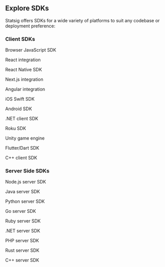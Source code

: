 
## Explore SDKs

Statsig offers SDKs for a wide variety of platforms to suit any codebase or deployment preference:

### Client SDKs

<Columns cols={3}>
  <Card 
    title="JavaScript" 
    icon="js"
    href="/client/javascript-sdk"
    horizontal>
    Browser JavaScript SDK
  </Card>
  
  <Card 
    title="React" 
    icon="react"
    href="/client/react"
    horizontal>
    React integration
  </Card>
  
  <Card 
    title="React Native" 
    icon="react"
    href="/client/ReactNative"
    horizontal>
    React Native SDK
  </Card>
  
  <Card 
    title="Next.js" 
    icon="n"
    href="/client/Next"
    horizontal>
    Next.js integration
  </Card>
  
  <Card 
    title="Angular" 
    icon="angular"
    href="/client/Angular"
    horizontal>
    Angular integration
  </Card>
  
  <Card 
    title="Swift" 
    icon="swift"
    href="/client/iosClientSDK"
    horizontal>
    iOS Swift SDK
  </Card>
  
  <Card 
    title="Android" 
    icon="android"
    href="/client/Android"
    horizontal>
    Android SDK
  </Card>
  
  <Card 
    title=".NET Client" 
    icon="microsoft"
    href="/client/DotNet"
    horizontal>
    .NET client SDK
  </Card>
  
  <Card 
    title="Roku" 
    icon="tv"
    href="/client/Roku"
    horizontal>
    Roku SDK
  </Card>
  
  <Card 
    title="Unity" 
    icon="unity"
    href="/client/Unity"
    horizontal>
    Unity game engine
  </Card>
  
  <Card 
    title="Dart/Flutter" 
    icon="mobile-screen"
    href="/client/Dart"
    horizontal>
    Flutter/Dart SDK
  </Card>
  
  <Card 
    title="C++ Client" 
    icon="code"
    href="/client/CPP"
    horizontal>
    C++ client SDK
  </Card>
</Columns>

### Server Side SDKs

<Columns cols={3}>
  <Card 
    title="Node.js" 
    icon="node-js"
    href="/server-core/node-core"
    horizontal>
    Node.js server SDK
  </Card>
  
  <Card 
    title="Java" 
    icon="java"
    href="/server-core/java-core"
    horizontal>
    Java server SDK
  </Card>
  
  <Card 
    title="Python" 
    icon="python"
    href="/server-core/python-core"
    horizontal>
    Python server SDK
  </Card>
  
  <Card 
    title="Go" 
    icon="golang"
    href="/server/golangSDK"
    horizontal>
    Go server SDK
  </Card>
  
  <Card 
    title="Ruby" 
    icon="gem"
    href="/server/rubySDK"
    horizontal>
    Ruby server SDK
  </Card>
  
  <Card 
    title=".NET Server" 
    icon="microsoft"
    href="/server-core/dotnetCoreSDK"
    horizontal>
    .NET server SDK
  </Card>
  
  <Card 
    title="PHP" 
    icon="php"
    href="/server-core/php-core"
    horizontal>
    PHP server SDK
  </Card>
  
  <Card 
    title="Rust" 
    icon="rust"
    href="/server-core/rust-core"
    horizontal>
    Rust server SDK
  </Card>
  
  <Card 
    title="C++ Server" 
    icon="code"
    href="/server/cppSDK"
    horizontal>
    C++ server SDK
  </Card>
</Columns>
